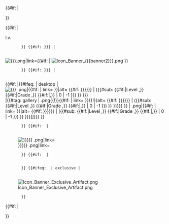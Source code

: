 <noinclude>{{Item|Liberator|type=Weapon|rarity=Epic|grade=5|level=89|banner1=ExWeapon|banner2=Collection|caption=[[Liberator]]}}</noinclude>

<includeonly><!--
-->{{#if: {{{caption|}}} |
<div class="itembox-container {{{container-class|}}}">
}}<!--
--><div class="itembox {{lc: {{{rarity|}}} {{{class|}}} {{{animation|}}} }}"><!--#

	#### Elements of Itembox ####

	#-->{{#if: {{{level|}}} |
		<div class="level" aria-hidden="true"><!--
			--><span class="level-text">Lv.</span><span class="level-number">{{{level}}}</span>
		</div>
		}}<!--#

	#-->{{#if: {{{banner|{{{banner1|}}}}}} |
		<div class="banner" aria-hidden="true"><!--
			-->[[File:Icon Banner {{{banner1|{{{banner}}}}}}.png|link=]]{{#if: {{{banner2|}}} | [[File:Icon Banner {{{banner2}}}.png|link=]] }}
		</div>
		}}<!--#

	#-->{{#if: {{{1|{{{file|}}}}}} |
		<div class="item"><!--
			-->{{#if: {{{smallicon|}}}<!--

				---- smallicon passed; use different markup for desktop and mobile ----

				-->|{{#ifeq: {{IsDesktop}} | desktop<!--
					---- desktop skin ----
					-->|[[File:{{{type|}}} {{{1|}}}.png|{{#if: {{{link|}}} | link={{{link}}} }}|alt={{{alt|<!-- auto-generated alt -->{{{amount|}}} {{{1|}}} {{#if: {{{level|{{{grade|{{{rarity|}}}}}}}}} | ({{#sub: <!--trim whitespace and last comma-->{{#if:{{{level|}}}|Level {{{level}}},}} {{#if:{{{grade|}}}|Grade {{{grade|}}},}} {{#if:{{{rarity|}}}|{{ucfirst:{{{rarity|}}}}},}} | 0 | -1 }}) }} <!-- /auto-generated alt -->}}}]]<!--
					---- mobile skin ----
					-->|{{#tag: gallery | {{{type|}}} {{{1|}}}.png{{!}}{{#if: {{{link|}}} | link={{{link}}} }}{{!}}alt={{{alt|<!-- auto-generated alt -->{{{amount|}}} {{{1|}}} {{#if: {{{level|{{{grade|{{{rarity|}}}}}}}}} | ({{#sub: {{#if:{{{level|}}}|Level {{{level}}},}} {{#if:{{{grade|}}}|Grade {{{grade|}}},}} {{#if:{{{rarity|}}}|{{ucfirst:{{{rarity|}}}}},}} | 0 | -1 }}) }} <!-- /auto-generated alt -->}}}}}<!--
				-->}}<!--

				---- smallicon not passed; use single markup ----

				-->|{{{file|[[File:{{{type|}}} {{{1|}}}.png|{{#if: {{{link|}}} | link={{{link}}} }}|alt={{{alt|<!-- auto-generated alt -->{{{amount|}}} {{{1|}}} {{#if: {{{level|{{{grade|{{{rarity|}}}}}}}}} | ({{#sub: {{#if:{{{level|}}}|Level {{{level}}},}} {{#if:{{{grade|}}}|Grade {{{grade|}}},}} {{#if:{{{rarity|}}}|{{ucfirst:{{{rarity|}}}}},}} | 0 | -1 }}) }} <!-- /auto-generated alt -->}}}]]}}}<!--
			-->}}
		</div>
		}}<!--#

	#-->{{#if: {{{grade|}}} |
		<div class="grade" aria-hidden="true"><!--
			-->[[File:Icon EquipStar {{ucfirst:{{{rarity|}}}}} {{{grade}}}.png|link=]]
		</div>
		}}<!--#

	#-->{{#if: {{{amount|}}} |
		<div class="amount" aria-hidden="true">{{{amount}}}</div>
		}}<!--#

	#-->{{#ifeq: {{lc:{{{rarity|}}}}} | exclusive |
		<div class="exclusive-banner" aria-hidden="true"><!--
			-->[[File:Icon Banner Exclusive Artifact.png|link=]]
		</div>
		}}
</div><!--
-->{{#if: {{{caption|}}} |
<div class="itembox-caption">{{{caption}}}</div>
</div>
}}</includeonly><noinclude>{{Documentation}}</noinclude>